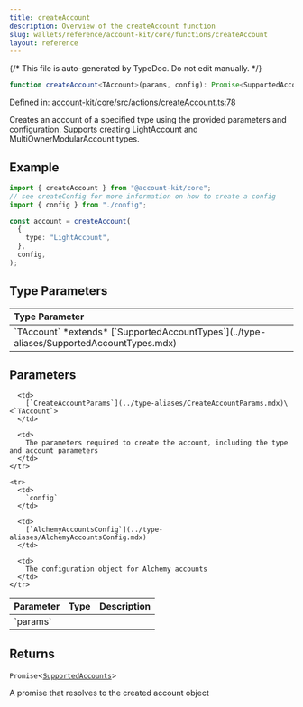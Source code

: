```yaml
---
title: createAccount
description: Overview of the createAccount function
slug: wallets/reference/account-kit/core/functions/createAccount
layout: reference
---
```


{/* This file is auto-generated by TypeDoc. Do not edit manually. */}

```ts
function createAccount<TAccount>(params, config): Promise<SupportedAccounts>;
```

Defined in: [account-kit/core/src/actions/createAccount.ts:78](https://github.com/alchemyplatform/aa-sdk/blob/ad165355d980f9a16dd388088895bfc851df8656/account-kit/core/src/actions/createAccount.ts#L78)

Creates an account of a specified type using the provided parameters and configuration. Supports creating LightAccount and MultiOwnerModularAccount types.

## Example

```ts
import { createAccount } from "@account-kit/core";
// see createConfig for more information on how to create a config
import { config } from "./config";

const account = createAccount(
  {
    type: "LightAccount",
  },
  config,
);
```

## Type Parameters

<table>
  <thead>
    <tr>
      <th align="left">Type Parameter</th>
    </tr>
  </thead>

  <tbody>
    <tr>
      <td>
        `TAccount` *extends* [`SupportedAccountTypes`](../type-aliases/SupportedAccountTypes.mdx)
      </td>
    </tr>
  </tbody>
</table>

## Parameters

<table>
  <thead>
    <tr>
      <th align="left">Parameter</th>
      <th align="left">Type</th>
      <th align="left">Description</th>
    </tr>
  </thead>

  <tbody>
    <tr>
      <td>
        `params`
      </td>

      <td>
        [`CreateAccountParams`](../type-aliases/CreateAccountParams.mdx)\<`TAccount`>
      </td>

      <td>
        The parameters required to create the account, including the type and account parameters
      </td>
    </tr>

    <tr>
      <td>
        `config`
      </td>

      <td>
        [`AlchemyAccountsConfig`](../type-aliases/AlchemyAccountsConfig.mdx)
      </td>

      <td>
        The configuration object for Alchemy accounts
      </td>
    </tr>

  </tbody>
</table>

## Returns

`Promise`\<[`SupportedAccounts`](../type-aliases/SupportedAccounts.mdx)>

A promise that resolves to the created account object
